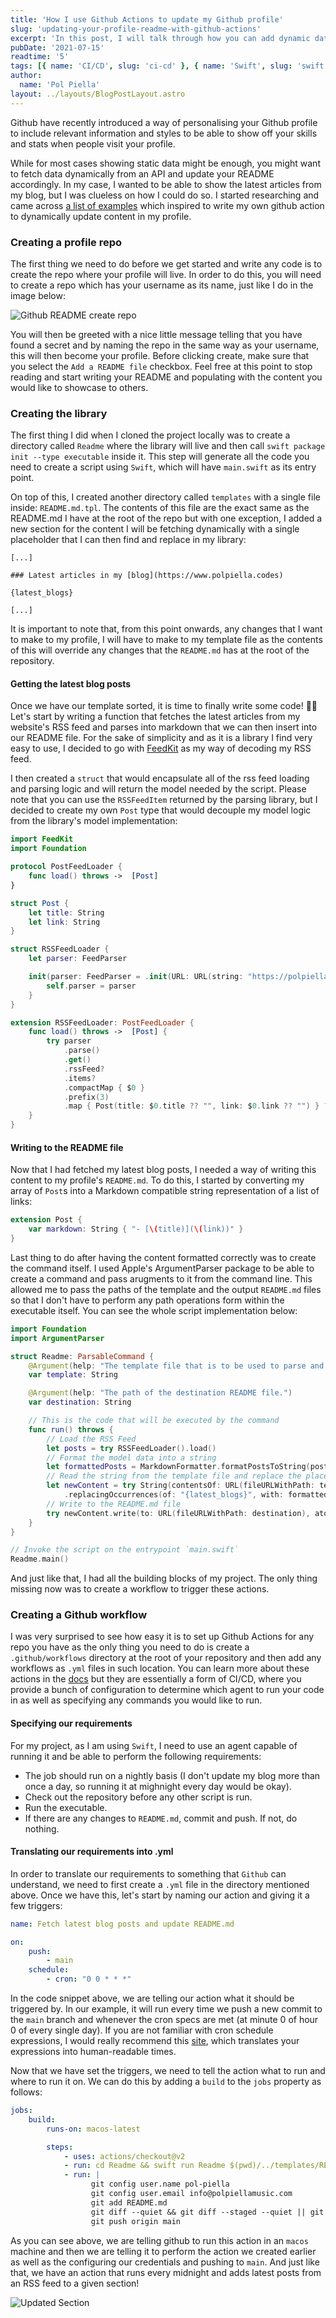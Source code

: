 ```yaml
---
title: 'How I use Github Actions to update my Github profile'
slug: 'updating-your-profile-readme-with-github-actions'
excerpt: 'In this post, I will talk through how you can add dynamic data to your profile README.md by scheduling jobs using a Github Action.'
pubDate: '2021-07-15'
readtime: '5'
tags: [{ name: 'CI/CD', slug: 'ci-cd' }, { name: 'Swift', slug: 'swift' }]
author:
  name: 'Pol Piella'
layout: ../layouts/BlogPostLayout.astro
---
```


Github have recently introduced a way of personalising your Github profile to include relevant information and styles to be able to show off your skills and stats when people visit your profile.

While for most cases showing static data might be enough, you might want to fetch data dynamically from an API and update your README accordingly. In my case, I wanted to be able to show the latest articles from my blog, but I was clueless on how I could do so. I started researching and came across [a list of examples](https://github.com/abhisheknaiidu/awesome-github-profile-readme#github-actions-) which inspired to write my own github action to dynamically update content in my profile.

### Creating a profile repo

The first thing we need to do before we get started and write any code is to create the repo where your profile will live. In order to do this, you will need to create a repo which has your username as its name, just like I do in the image below:

![Github README create repo](/assets/posts/updating-your-profile-readme-with-github-actions/profile-readme.png)

You will then be greeted with a nice little message telling that you have found a secret and by naming the repo in the same way as your username, this will then become your profile. Before clicking create, make sure that you select the `Add a README file` checkbox. Feel free at this point to stop reading and start writing your README and populating with the content you would like to showcase to others.

### Creating the library

The first thing I did when I cloned the project locally was to create a directory called `Readme` where the library will live and then call `swift package init --type executable` inside it. This step will generate all the code you need to create a script using `Swift`, which will have `main.swift` as its entry point.

On top of this, I created another directory called `templates` with a single file inside: `README.md.tpl`. The contents of this file are the exact same as the README.md I have at the root of the repo but with one exception, I added a new section for the content I will be fetching dynamically with a single placeholder that I can then find and replace in my library:

```md:Readme.md.tpl
[...]

### Latest articles in my [blog](https://www.polpiella.codes)

{latest_blogs}

[...]
```

It is important to note that, from this point onwards, any changes that I want to make to my profile, I will have to make to my template file as the contents of this will override any changes that the `README.md` has at the root of the repository.

#### Getting the latest blog posts

Once we have our template sorted, it is time to finally write some code! 🧑‍💻 Let's start by writing a function that fetches the latest articles from my website's RSS feed and parses into markdown that we can then insert into our README file. For the sake of simplicity and as it is a library I find very easy to use, I decided to go with [FeedKit](https://swiftpackageindex.com/nmdias/FeedKit) as my way of decoding my RSS feed.

I then created a `struct` that would encapsulate all of the rss feed loading and parsing logic and will return the model needed by the script. Please note that you can use the `RSSFeedItem` returned by the parsing library, but I decided to create my own `Post` type that would decouple my model logic from the library's model implementation:

```swift:RSSFeedLoader.swift
import FeedKit
import Foundation

protocol PostFeedLoader {
    func load() throws ->  [Post]
}

struct Post {
    let title: String
    let link: String
}

struct RSSFeedLoader {
    let parser: FeedParser

    init(parser: FeedParser = .init(URL: URL(string: "https://polpiella.dev/rss.xml")!)) {
        self.parser = parser
    }
}

extension RSSFeedLoader: PostFeedLoader {
    func load() throws ->  [Post] {
        try parser
            .parse()
            .get()
            .rssFeed?
            .items?
            .compactMap { $0 }
            .prefix(3)
            .map { Post(title: $0.title ?? "", link: $0.link ?? "") } ?? []
    }
}
```

#### Writing to the README file

Now that I had fetched my latest blog posts, I needed a way of writing this content to my profile's `README.md`. To do this, I started by converting my array of `Post`s into a Markdown compatible string representation of a list of links:

```swift:Post+Markdown.swift
extension Post {
    var markdown: String { "- [\(title)](\(link))" }
}
```

Last thing to do after having the content formatted correctly was to create the command itself. I used Apple's ArgumentParser package to be able to create a command and pass arugments to it from the command line. This allowed me to pass the paths of the template and the output `README.md` files so that I don't have to perform any path operations form within the executable itself. You can see the whole script implementation below:

```swift:main.swift
import Foundation
import ArgumentParser

struct Readme: ParsableCommand {
    @Argument(help: "The template file that is to be used to parse and replace content.")
    var template: String

    @Argument(help: "The path of the destination README file.")
    var destination: String

    // This is the code that will be executed by the command
    func run() throws {
        // Load the RSS Feed
        let posts = try RSSFeedLoader().load()
        // Format the model data into a string
        let formattedPosts = MarkdownFormatter.formatPostsToString(posts)
        // Read the string from the template file and replace the placeholder with the posts string
        let newContent = try String(contentsOf: URL(fileURLWithPath: template), encoding: .utf8)
            .replacingOccurrences(of: "{latest_blogs}", with: formattedPosts)
        // Write to the README.md file
        try newContent.write(to: URL(fileURLWithPath: destination), atomically: true, encoding: .utf8)
    }
}

// Invoke the script on the entrypoint `main.swift`
Readme.main()
```

And just like that, I had all the building blocks of my project. The only thing missing now was to create a workflow to trigger these actions.

### Creating a Github workflow

I was very surprised to see how easy it is to set up Github Actions for any repo you have as the only thing you need to do is create a `.github/workflows` directory at the root of your repository and then add any workflows as `.yml` files in such location. You can learn more about these actions in the [docs](https://docs.github.com/en/actions/learn-github-actions/introduction-to-github-actions) but they are essentially a form of CI/CD, where you provide a bunch of configuration to determine which agent to run your code in as well as specifying any commands you would like to run.

#### Specifying our requirements

For my project, as I am using `Swift`, I need to use an agent capable of running it and be able to perform the following requirements:

- The job should run on a nightly basis (I don't update my blog more than once a day, so running it at mighnight every day would be okay).
- Check out the repository before any other script is run.
- Run the executable.
- If there are any changes to `README.md`, commit and push. If not, do nothing.

#### Translating our requirements into .yml

In order to translate our requirements to something that `Github` can understand, we need to first create a `.yml` file in the directory mentioned above. Once we have this, let's start by naming our action and giving it a few triggers:

```yaml:CI.yml
name: Fetch latest blog posts and update README.md

on:
    push:
        - main
    schedule:
        - cron: "0 0 * * *"
```

In the code snippet above, we are telling our action what it should be triggered by. In our example, it will run every time we push a new commit to the `main` branch and whenever the cron specs are met (at minute 0 of hour 0 of every single day). If you are not familiar with cron schedule expressions, I would really recommend this [site](https://crontab.guru), which translates your expressions into human-readable times.

Now that we have set the triggers, we need to tell the action what to run and where to run it on. We can do this by adding a `build` to the `jobs` property as follows:

```yaml:CI.yml
jobs:
    build:
        runs-on: macos-latest

        steps:
            - uses: actions/checkout@v2
            - run: cd Readme && swift run Readme $(pwd)/../templates/README.md.tpl $(pwd)/../README.md
            - run: |
                  git config user.name pol-piella
                  git config user.email info@polpiellamusic.com
                  git add README.md
                  git diff --quiet && git diff --staged --quiet || git commit -m "[generated]: Update latest blog posts in `README.md` file"
                  git push origin main
```

As you can see above, we are telling github to run this action in an `macos` machine and then we are telling it to perform the action we created earlier as well as the configuring our credentials and pushing to `main`. And just like that, we have an action that runs every midnight and adds latest posts from an RSS feed to a given section!

![Updated Section](/assets/posts/updating-your-profile-readme-with-github-actions/updated-section.png)

